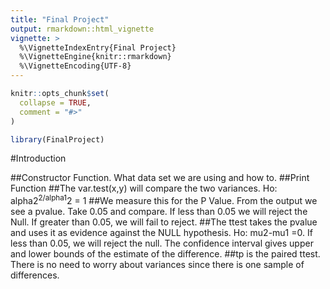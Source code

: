 ```yaml
---
title: "Final Project"
output: rmarkdown::html_vignette
vignette: >
  %\VignetteIndexEntry{Final Project}
  %\VignetteEngine{knitr::rmarkdown}
  %\VignetteEncoding{UTF-8}
---
```


```r
knitr::opts_chunk$set(
  collapse = TRUE,
  comment = "#>"
)
```

```r
library(FinalProject)
```
#Introduction 

##Constructor Function. What data set we are using and how to. 
##Print Function 
##The var.test(x,y) will compare the two variances. Ho: alpha2^2/alpha1^2 = 1
##We measure this for the P Value. From the output we see a pvalue. Take 0.05 and compare. If less than 0.05 we will reject the Null. If greater than 0.05, we will fail to reject. 
##The ttest takes the pvalue and uses it as evidence against the NULL hypothesis. Ho: mu2-mu1 =0. If less than 0.05, we will reject the null. The confidence interval gives upper and lower bounds of the estimate of the difference. 
##tp is the paired ttest. There is no need to worry about variances since there is one sample of differences. 
